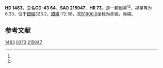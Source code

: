 {{Starbox begin
| name = HD 1483
}}
{{Starbox observe
| epoch = [[J2000.0|J2000.0]]
| constell = {{星座名待查}}<ref name=SIMBAD>{{cite web
 | url=http://simbad.u-strasbg.fr/simbad/sim-id?Ident=HR+73
 | title =Pulsating variable Star
 | publisher=Centre de Données astronomiques de Strasbourg
 | work=SIMBAD
 | accessdate=2012-07-13}}</ref><ref name=DATA>{{cite web
 | url=http://vizier.u-strasbg.fr/viz-bin/VizieR-5?-out.add=.&-source=5050&-corr=PK=HR&-out.max=9999&HR=73
 | title=VizieR Detailed Page
 | accessdate=2012-07-13
 | archive-url=https://web.archive.org/web/20160305004248/http://vizier.u-strasbg.fr/viz-bin/VizieR-5?-out.add=.&-source=5050&-corr=PK=HR&-out.max=9999&HR=73
 | archive-date=2016-03-05
 | dead-url=yes
 }}</ref>
| 星官 = 
| ra = {{RA|0|18|42.6}}<ref name=SIMBAD /><ref name=DATA />
| dec = {{DEC|-43|14|7}}<ref name=SIMBAD /><ref name=DATA />
| appmag_v = 6.33<ref name=SIMBAD /><ref name=DATA />
}}
{{Starbox character
| class = K2III<ref name=SIMBAD /><ref name=DATA />
| b-v = 1.21<ref name=SIMBAD /><ref name=DATA />
| u-b = <ref name=SIMBAD /><ref name=DATA />
| r-i = <ref name=SIMBAD /><ref name=DATA />
| variable = 
}}
{{Starbox astrometry
| radial_v = 
| prop_mo_ra = 12
| parallax = 
| p_error = 
}}
{{Starbox catalog
| names =CD-43 64，[[SAO星表|SAO]] 215047，[[HD星表|HD]] 1483，[[HR星表|HR]] 73}}
{{Starbox reference |Simbad=HR+73}}
{{Starbox end}}

'''HD 1483'''，又名'''CD-43 64'''，'''SAO 215047'''、'''HR 73'''，是一颗恒星<ref name=SIMBAD /><ref name=DATA />，视星等为6.33，位于[[銀道座標系|銀經]]323.2，[[銀道座標系|銀緯]]-72.58，其[[B1900.0|B1900.0]]坐标为赤經{{RA|0|13|43.7}}，赤緯{{DEC|-43|-72.58|28}}。

== 参考文献 ==
{{reflist}}

{{star-stub}}

[[Category:HD和HDE天體|1483]]
[[Category:HR天體|0073]]
[[Category:SAO天體|215047]]
